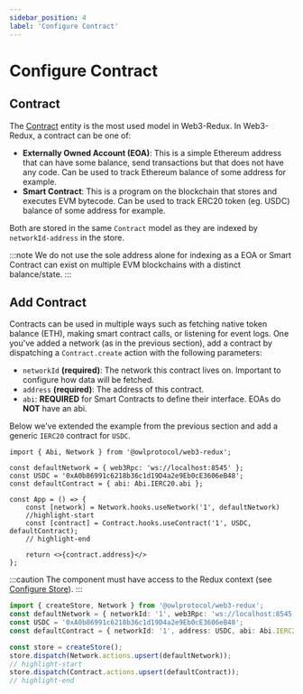 ```yaml
---
sidebar_position: 4
label: 'Configure Contract'
---
```



# Configure Contract

## Contract

The [Contract](#) entity is the most used model in Web3-Redux.
In Web3-Redux, a contract can be one of:
-   **Externally Owned Account (EOA)**: This is a simple Ethereum address that can have some balance, send transactions but that does not have any code. Can be used to track Ethereum balance of some address for example.
-   **Smart Contract**: This is a program on the blockchain that stores and executes EVM bytecode. Can be used to track ERC20 token (eg. USDC) balance of some address for example.

Both are stored in the same `Contract` model as they are indexed by `networkId-address` in the store.

:::note
We do not use the sole address alone for indexing as a EOA or Smart Contract can exist on multiple EVM blockchains with a distinct balance/state.
:::

## Add Contract

Contracts can be used in multiple ways such as fetching native token balance (ETH), making smart contract calls, or listening for event logs. One you've added a network (as in the previous section), add a contract by dispatching a `Contract.create` action with the following parameters:

-   `networkId` **(required)**: The network this contract lives on. Important to configure how data will be fetched.
-   `address` **(required)**: The address of this contract.
-   `abi`: **REQUIRED** for Smart Contracts to define their interface. EOAs do **NOT** have an abi.

Below we've extended the example from the previous section and add a generic `IERC20` contract for `USDC`.

<Tabs groupId="framework">
<TabItem value="react" label="React">

```tsx  title="src/App.tsx" showLineNumbers
import { Abi, Network } from '@owlprotocol/web3-redux';

const defaultNetwork = { web3Rpc: 'ws://localhost:8545' };
const USDC = '0xA0b86991c6218b36c1d19D4a2e9Eb0cE3606eB48';
const defaultContract = { abi: Abi.IERC20.abi };

const App = () => {
    const [network] = Network.hooks.useNetwork('1', defaultNetwork)
    //highlight-start
    const [contract] = Contract.hooks.useContract('1', USDC, defaultContract);
    // highlight-end

    return <>{contract.address}</>
};
```

:::caution
The component must have access to the Redux context (see [Configure Store](./2_add_store.mdx)).
:::

</TabItem>
<TabItem value="redux" label="Redux">

```typescript title="src/createContract.ts" showLineNumbers
import { createStore, Network } from '@owlprotocol/web3-redux';
const defaultNetwork = { networkId: '1', web3Rpc: 'ws://localhost:8545' };
const USDC = '0xA0b86991c6218b36c1d19D4a2e9Eb0cE3606eB48';
const defaultContract = { networkId: '1', address: USDC, abi: Abi.IERC20.abi };

const store = createStore();
store.dispatch(Network.actions.upsert(defaultNetwork));
// highlight-start
store.dispatch(Contract.actions.upsert(defaultContract));
// highlight-end
```

</TabItem>
</Tabs>
